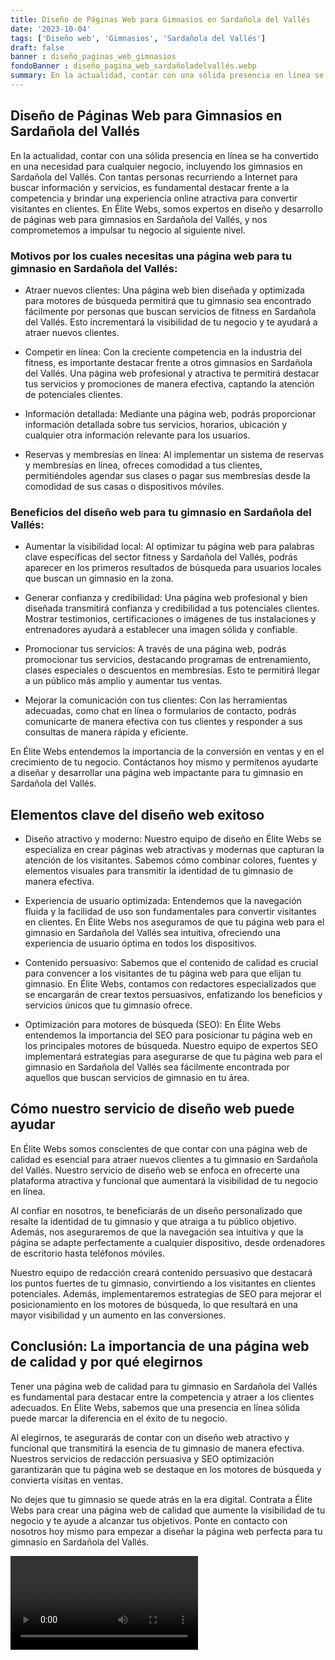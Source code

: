 ```yaml
---
title: Diseño de Páginas Web para Gimnasios en Sardañola del Vallés
date: '2023-10-04'
tags: ['Diseño web', 'Gimnasios', 'Sardañola del Vallés']
draft: false
banner : diseño_paginas_web_gimnasios
fondoBanner : diseño_pagina_web_sardañoladelvallés.webp
summary: En la actualidad, contar con una sólida presencia en línea se ha convertido en una necesidad para cualquier negocio, incluyendo los gimnasios en Sardañola del Vallés. Con tantas personas recurriendo a Internet para buscar información y servicios, es fundamental destacar frente a la competencia y brindar una experiencia online atractiva para convertir visitantes en clientes. En Élite Webs, somos expertos en diseño y desarrollo de páginas web para gimnasios en Sardañola del Vallés, y nos comprometemos a impulsar tu negocio al siguiente nivel.
---
```


## Diseño de Páginas Web para Gimnasios en Sardañola del Vallés

En la actualidad, contar con una sólida presencia en línea se ha convertido en una necesidad para cualquier negocio, incluyendo los gimnasios en Sardañola del Vallés. Con tantas personas recurriendo a Internet para buscar información y servicios, es fundamental destacar frente a la competencia y brindar una experiencia online atractiva para convertir visitantes en clientes. En Élite Webs, somos expertos en diseño y desarrollo de páginas web para gimnasios en Sardañola del Vallés, y nos comprometemos a impulsar tu negocio al siguiente nivel.

### Motivos por los cuales necesitas una página web para tu gimnasio en Sardañola del Vallés:

- Atraer nuevos clientes: Una página web bien diseñada y optimizada para motores de búsqueda permitirá que tu gimnasio sea encontrado fácilmente por personas que buscan servicios de fitness en Sardañola del Vallés. Esto incrementará la visibilidad de tu negocio y te ayudará a atraer nuevos clientes.

- Competir en línea: Con la creciente competencia en la industria del fitness, es importante destacar frente a otros gimnasios en Sardañola del Vallés. Una página web profesional y atractiva te permitirá destacar tus servicios y promociones de manera efectiva, captando la atención de potenciales clientes.

- Información detallada: Mediante una página web, podrás proporcionar información detallada sobre tus servicios, horarios, ubicación y cualquier otra información relevante para los usuarios.

- Reservas y membresías en línea: Al implementar un sistema de reservas y membresías en línea, ofreces comodidad a tus clientes, permitiéndoles agendar sus clases o pagar sus membresías desde la comodidad de sus casas o dispositivos móviles.

### Beneficios del diseño web para tu gimnasio en Sardañola del Vallés:

- Aumentar la visibilidad local: Al optimizar tu página web para palabras clave específicas del sector fitness y Sardañola del Vallés, podrás aparecer en los primeros resultados de búsqueda para usuarios locales que buscan un gimnasio en la zona.

- Generar confianza y credibilidad: Una página web profesional y bien diseñada transmitirá confianza y credibilidad a tus potenciales clientes. Mostrar testimonios, certificaciones o imágenes de tus instalaciones y entrenadores ayudará a establecer una imagen sólida y confiable.

- Promocionar tus servicios: A través de una página web, podrás promocionar tus servicios, destacando programas de entrenamiento, clases especiales o descuentos en membresías. Esto te permitirá llegar a un público más amplio y aumentar tus ventas.

- Mejorar la comunicación con tus clientes: Con las herramientas adecuadas, como chat en línea o formularios de contacto, podrás comunicarte de manera efectiva con tus clientes y responder a sus consultas de manera rápida y eficiente.

En Élite Webs entendemos la importancia de la conversión en ventas y en el crecimiento de tu negocio. Contáctanos hoy mismo y permítenos ayudarte a diseñar y desarrollar una página web impactante para tu gimnasio en Sardañola del Vallés.

<GifSeo />

<Cta />

## Elementos clave del diseño web exitoso

- Diseño atractivo y moderno: Nuestro equipo de diseño en Élite Webs se especializa en crear páginas web atractivas y modernas que capturan la atención de los visitantes. Sabemos cómo combinar colores, fuentes y elementos visuales para transmitir la identidad de tu gimnasio de manera efectiva.

- Experiencia de usuario optimizada: Entendemos que la navegación fluida y la facilidad de uso son fundamentales para convertir visitantes en clientes. En Élite Webs nos aseguramos de que tu página web para el gimnasio en Sardañola del Vallés sea intuitiva, ofreciendo una experiencia de usuario óptima en todos los dispositivos.

- Contenido persuasivo: Sabemos que el contenido de calidad es crucial para convencer a los visitantes de tu página web para que elijan tu gimnasio. En Élite Webs, contamos con redactores especializados que se encargarán de crear textos persuasivos, enfatizando los beneficios y servicios únicos que tu gimnasio ofrece.

- Optimización para motores de búsqueda (SEO): En Élite Webs entendemos la importancia del SEO para posicionar tu página web en los principales motores de búsqueda. Nuestro equipo de expertos SEO implementará estrategias para asegurarse de que tu página web para el gimnasio en Sardañola del Vallés sea fácilmente encontrada por aquellos que buscan servicios de gimnasio en tu área.

## Cómo nuestro servicio de diseño web puede ayudar

En Élite Webs somos conscientes de que contar con una página web de calidad es esencial para atraer nuevos clientes a tu gimnasio en Sardañola del Vallés. Nuestro servicio de diseño web se enfoca en ofrecerte una plataforma atractiva y funcional que aumentará la visibilidad de tu negocio en línea.

Al confiar en nosotros, te beneficiarás de un diseño personalizado que resalte la identidad de tu gimnasio y que atraiga a tu público objetivo. Además, nos aseguraremos de que la navegación sea intuitiva y que la página se adapte perfectamente a cualquier dispositivo, desde ordenadores de escritorio hasta teléfonos móviles.

Nuestro equipo de redacción creará contenido persuasivo que destacará los puntos fuertes de tu gimnasio, convirtiendo a los visitantes en clientes potenciales. Además, implementaremos estrategias de SEO para mejorar el posicionamiento en los motores de búsqueda, lo que resultará en una mayor visibilidad y un aumento en las conversiones.

## Conclusión: La importancia de una página web de calidad y por qué elegirnos

Tener una página web de calidad para tu gimnasio en Sardañola del Vallés es fundamental para destacar entre la competencia y atraer a los clientes adecuados. En Élite Webs, sabemos que una presencia en línea sólida puede marcar la diferencia en el éxito de tu negocio.

Al elegirnos, te asegurarás de contar con un diseño web atractivo y funcional que transmitirá la esencia de tu gimnasio de manera efectiva. Nuestros servicios de redacción persuasiva y SEO optimización garantizarán que tu página web se destaque en los motores de búsqueda y convierta visitas en ventas.

No dejes que tu gimnasio se quede atrás en la era digital. Contrata a Élite Webs para crear una página web de calidad que aumente la visibilidad de tu negocio y te ayude a alcanzar tus objetivos. Ponte en contacto con nosotros hoy mismo para empezar a diseñar la página web perfecta para tu gimnasio en Sardañola del Vallés.

<Video />

<CtaBot job='Gimnasios' city='Sardañola del Vallés'/>

<Gmaps query='Sardañola del Vallés+españa+maps' />
